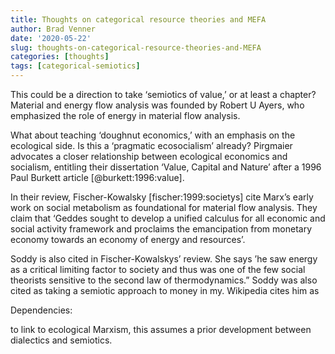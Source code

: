 ```yaml
---
title: Thoughts on categorical resource theories and MEFA
author: Brad Venner
date: '2020-05-22'
slug: thoughts-on-categorical-resource-theories-and-MEFA
categories: [thoughts]
tags: [categorical-semiotics]
---
```


This could be a direction to take ‘semiotics of value,’ or at least a chapter?  Material and energy flow analysis was founded by Robert U Ayers, who emphasized the role of energy in material flow analysis.

What about teaching ‘doughnut economics,’ with an emphasis on the ecological side.  Is this a ‘pragmatic ecosocialism’ already?  Pirgmaier advocates a closer relationship between ecological economics and socialism, entitling their dissertation ‘Value, Capital and Nature’ after a 1996 Paul Burkett article [@burkett:1996:value].

In their review, Fischer-Kowalsky [fischer:1999:societys] cite Marx’s early work on social metabolism as foundational for material flow analysis.  They claim that ‘Geddes sought to develop a unified calculus for all economic and social activity framework and proclaims the emancipation from monetary economy towards an economy of energy and resources’.

Soddy is also cited in Fischer-Kowalskys’ review.  She says ‘he saw energy  as a critical limiting factor to society and thus was one of the few social theorists sensitive to the second law of thermodynamics.”  Soddy was also cited as taking a semiotic approach to money in my.  Wikipedia cites him as

Dependencies:  

to link to ecological Marxism, this assumes a prior development between dialectics and semiotics.  

